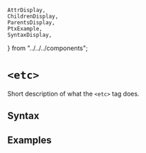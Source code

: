     AttrDisplay,
    ChildrenDisplay,
    ParentsDisplay,
    PtxExample,
    SyntaxDisplay,
} from "../../../components";

# `<etc>`

Short description of what the `<etc>` tag does.

## Syntax

<SyntaxDisplay name="etc" />

## Examples

    